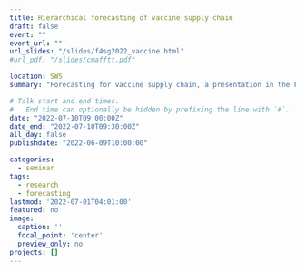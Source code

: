```yaml
---
title: Hierarchical forecasting of vaccine supply chain
draft: false
event: ""
event_url: ""
url_slides: "/slides/f4sg2022_vaccine.html"
#url_pdf: "/slides/cmafftt.pdf"

location: SWS
summary: "Forecasting for vaccine supply chain, a presentation in the Forecasting for Social Good workship at University of Oxford"

# Talk start and end times.
#   End time can optionally be hidden by prefixing the line with `#`.
date: "2022-07-10T09:00:00Z"
date_end: "2022-07-10T09:30:00Z"
all_day: false
publishdate: "2022-06-09T10:00:00"

categories:
  - seminar
tags:
  - research
  - forecasting
lastmod: '2022-07-01T04:01:00'
featured: no
image:
  caption: ''
  focal_point: 'center'
  preview_only: no
projects: []
---
```


